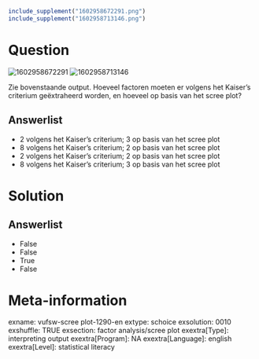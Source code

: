 ```{r, echo = FALSE, results = "hide"}
include_supplement("1602958672291.png")
include_supplement("1602958713146.png")
```

Question
========
<img src="1602958672291.png" class="fr-fic fr-dii tvcss_2"
alt="1602958672291" /> <img src="1602958713146.png" class="fr-fic fr-dii tvcss_3"
alt="1602958713146" />  
  
Zie bovenstaande output. Hoeveel factoren moeten er volgens het Kaiser’s
criterium geëxtraheerd worden, en hoeveel op basis van het scree plot?

Answerlist
----------
* 2 volgens het Kaiser’s criterium; 3 op basis van het scree plot
* 8 volgens het Kaiser’s criterium; 2 op basis van het scree plot
* 2 volgens het Kaiser’s criterium; 2 op basis van het scree plot
* 8 volgens het Kaiser’s criterium; 3 op basis van het scree plot

Solution
========










Answerlist
----------
* False
* False
* True
* False

Meta-information
================
exname: vufsw-scree plot-1290-en
extype: schoice
exsolution: 0010
exshuffle: TRUE
exsection: factor analysis/scree plot
exextra[Type]: interpreting output
exextra[Program]: NA
exextra[Language]: english
exextra[Level]: statistical literacy

